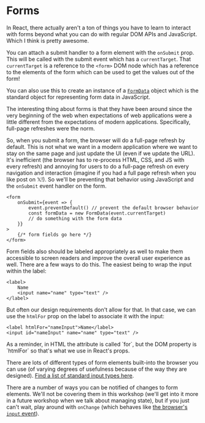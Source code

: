 # Forms

In React, there actually aren't a ton of things you have to learn to interact
with forms beyond what you can do with regular DOM APIs and JavaScript. Which I
think is pretty awesome.

You can attach a submit handler to a form element with the `onSubmit` prop. This
will be called with the submit event which has a `currentTarget`. That
`currentTarget` is a reference to the `<form>` DOM node which has a reference to
the elements of the form which can be used to get the values out of the form!

You can also use this to create an instance of a
[`FormData`](https://developer.mozilla.org/en-US/docs/Web/API/FormData) object
which is the standard object for representing form data in JavaScript.

The interesting thing about forms is that they have been around since the very
beginning of the web when expectations of web applications were a little
different from the expectations of modern applications. Specifically, full-page
refreshes were the norm.

So, when you submit a form, the browser will do a full-page refresh by default.
This is not what we want in a modern application where we want to stay on the
same page and just update the UI (even if we update the URL). It's inefficient
(the browser has to re-process HTML, CSS, and JS with every refresh) and
annoying for users to do a full-page refresh on every navigation and interaction
(imagine if you had a full page refresh when you like post on 𝕏!). So we'll be
preventing that behavior using JavaScript and the `onSubmit` event handler on
the form.

```tsx
<form
	onSubmit={event => {
		event.preventDefault() // prevent the default browser behavior
		const formData = new FormData(event.currentTarget)
		// do something with the form data
	}}
>
	{/* form fields go here */}
</form>
```

Form fields also should be labeled appropriately as well to make them accessible
to screen readers and improve the overall user experience as well. There are a
few ways to do this. The easiest being to wrap the input within the label:

```tsx
<label>
	Name
	<input name="name" type="text" />
</label>
```

But often our design requirements don't allow for that. In that case, we can use
the `htmlFor` prop on the label to associate it with the input:

```tsx
<label htmlFor="nameInput">Name</label>
<input id="nameInput" name="name" type="text" />
```

<callout-info class="aside">
	As a reminder, in HTML the attribute is called `for`, but the DOM property is
	`htmlFor` so that's what we use in React's props.
</callout-info>

There are lots of different types of form elements built-into the browser you
can use (of varying degrees of usefulness because of the way they are designed).
[Find a list of standard input types here](https://developer.mozilla.org/en-US/docs/Web/HTML/Element/Input).

There are a number of ways you can be notified of changes to form elements.
We'll not be covering them in this workshop (we'll get into it more in a future
workshop when we talk about managing state), but if you just can't wait, play
around with `onChange` (which behaves like
[the browser's `input` event](https://developer.mozilla.org/en-US/docs/Web/API/Element/input_event)).
